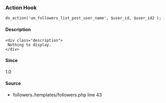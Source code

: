 
<UMBreadCrumb type="action"/>

### Action Hook    
    
```
do_action('um_followers_list_post_user_name', $user_id, $user_id2 );
```

#### Description
    <div class="description">
     Nothing to display.
    </div>

#### Since
<div class="description">
1.0
</div>

#### Source
  - <Link href="https://github.com/ultimatemember/followers./tree/2.2.6/templates/php#L43">followers./templates/followers.php</Link> <Link href="https://github.com/ultimatemember/followers./tree/2.2.6/templates/php#L43">line 43</Link>

